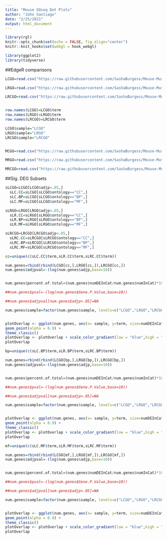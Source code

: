 ```yaml
---
title: "Mouse GOseq Dot Plots"
author: "John Santiago"
date: "2/25/2021"
output: html_document
---
```


```r
library(rgl)
knitr::opts_chunk$set(echo = FALSE, fig.align="center")
knitr::knit_hooks$set(webgl = hook_webgl)

```

```r


library(ggplot2)
library(tidyverse)

```

##EdgeR comparisons
```r

LCGO=read.csv("https://raw.githubusercontent.com/SashaBurgess/Mouse-Muscle-Liver-Data-/master/Liver%20Contol%20GO.csv",row.names=1, header=T)

LRGO=read.csv("https://raw.githubusercontent.com/SashaBurgess/Mouse-Muscle-Liver-Data-/master/Liver%20Rapa%20GO.csv",row.names=1, header=T)

LRCGO=read.csv("https://raw.githubusercontent.com/SashaBurgess/Mouse-Muscle-Liver-Data-/master/Liver%20Rapa%20vs%20Control%20GO.csv",row.names=1, header=T)


row.names(LCGO)=LCGO$term
row.names(LRGO)=LRGO$term
row.names(LRCGO)=LRCGO$term

LCGO$sample="LCGO"
LRGO$sample="LRGO"
LRCGO$sample="LRCGO"


MCGO=read.csv("https://raw.githubusercontent.com/SashaBurgess/Mouse-Muscle-Liver-Data-/master/Muscle%20Control%20GO.csv",row.names=1, header=T)

MRGO=read.csv("https://raw.githubusercontent.com/SashaBurgess/Mouse-Muscle-Liver-Data-/master/Muscle%20Rapa%20GO.csv",row.names=1, header=T)

MRCGO=read.csv("https://raw.githubusercontent.com/SashaBurgess/Mouse-Muscle-Liver-Data-/master/Muscle%20Rapa%20vs%20Conrtol%20GO.csv",row.names=1, header=T)

```

##Sig. DEG Subsets
```r

sLCGO=LCGO[LCGO$adjp<.05,]
  sLC.CC=sLCGO[sLCGO$ontology=="CC",]
  sLC.BP=sLCGO[sLCGO$ontology=="BP",]
  sLC.MF=sLCGO[sLCGO$ontology=="MF",]

sLRGO=LRGO[LRGO$adjp<.05,]
  sLR.CC=sLRGO[sLRGO$ontology=="CC",]
  sLR.BP=sLRGO[sLRGO$ontology=="BP",]
  sLR.MF=sLRGO[sLRGO$ontology=="MF",]

sLRCGO=LRCGO[LRCGO$adjp<.05,]
  sLRC.CC=sLRCGO[sLRCGO$ontology=="CC",]
  sLRC.BP=sLRCGO[sLRCGO$ontology=="BP",]
  sLRC.MF=sLRCGO[sLRCGO$ontology=="MF",]

```

```r

cc=unique(c(sLC.CC$term,sLR.CC$term,sLRC.CC$term))

num.genes=rbind(rbind(LCGO[cc,],LRGO[cc,]),LRCGO[cc,])
num.genes$adjpval=-(log(num.genes$adjp,base=10))


num.genes$percent.of.total=(num.genes$numDEInCat/num.genes$numInCat)*100

##num.genes$pval=-(log(num.genes$Gene.P.Value,base=10))

##num.genes$adjpval[num.genes$adjp>.05]=NA

num.genes$sample=factor(num.genes$sample, levels=c("LCGO","LRGO","LRCGO"))


plotOverlap <- ggplot(num.genes, aes(x= sample, y=term, size=numDEInCat,color=adjpval)) +
geom_point(alpha = 0.9) + 
theme_classic()
plotOverlap <- plotOverlap + scale_color_gradient(low = "blue",high = "red3", space = "Lab", name="-log10 Adj. p value", limits=c(-log(.05,base=10),max(num.genes$adjpval)))
plotOverlap


```

```r

bp=unique(c(sLC.BP$term,sLR.BP$term,sLRC.BP$term))

num.genes=rbind(rbind(LCGO[bp,],LRGO[bp,]),LRCGO[bp,])
num.genes$adjpval=-(log(num.genes$adjp,base=10))


num.genes$percent.of.total=(num.genes$numDEInCat/num.genes$numInCat)*100

##num.genes$pval=-(log(num.genes$Gene.P.Value,base=10))

##num.genes$adjpval[num.genes$adjp>.05]=NA

num.genes$sample=factor(num.genes$sample, levels=c("LCGO","LRGO","LRCGO"))


plotOverlap <- ggplot(num.genes, aes(x= sample, y=term, size=numDEInCat,color=adjpval)) +
geom_point(alpha = 0.9) + 
theme_classic()
plotOverlap <- plotOverlap + scale_color_gradient(low = "blue",high = "red3", space = "Lab", name="-log10 Adj. p value", limits=c(-log(.05,base=10),max(num.genes$adjpval)))
plotOverlap

```


```r

mf=unique(c(sLC.MF$term,sLR.MF$term,sLRC.MF$term))

num.genes=rbind(rbind(LCGO[mf,],LRGO[mf,]),LRCGO[mf,])
num.genes$adjpval=-(log(num.genes$adjp,base=10))


num.genes$percent.of.total=(num.genes$numDEInCat/num.genes$numInCat)*100

##num.genes$pval=-(log(num.genes$Gene.P.Value,base=10))

##num.genes$adjpval[num.genes$adjp>.05]=NA

num.genes$sample=factor(num.genes$sample, levels=c("LCGO","LRGO","LRCGO"))


plotOverlap <- ggplot(num.genes, aes(x= sample, y=term, size=numDEInCat,color=adjpval)) +
geom_point(alpha = 0.9) + 
theme_classic()
plotOverlap <- plotOverlap + scale_color_gradient(low = "blue",high = "red3", space = "Lab", name="-log10 Adj. p value", limits=c(-log(.05,base=10),max(num.genes$adjpval)))
plotOverlap

```